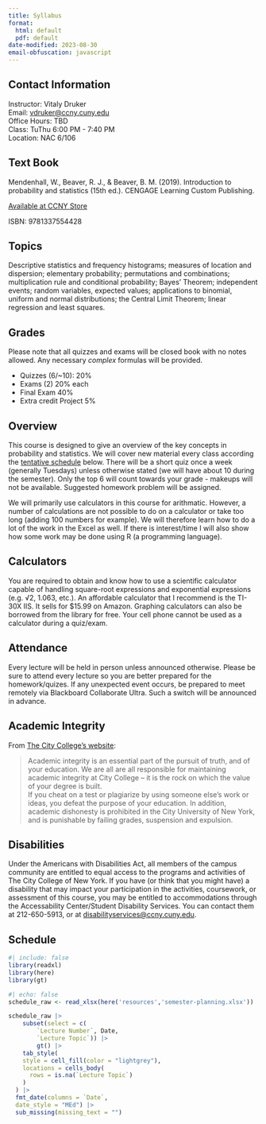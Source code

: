 ```yaml
---
title: Syllabus
format: 
  html: default
  pdf: default
date-modified: 2023-08-30
email-obfuscation: javascript
---
```


## Contact Information

Instructor: Vitaly Druker  <br>
Email:  [vdruker@ccny.cuny.edu](mailto:vdruker@ccny.cuny.edu) <br> 
Office Hours:  TBD <br>
Class: TuThu 6:00 PM - 7:40 PM <br>
Location: NAC 6/106

## Text Book

Mendenhall, W., Beaver, R. J., & Beaver, B. M. (2019). Introduction to probability and statistics (15th ed.). CENGAGE Learning Custom Publishing.

[Available at CCNY Store](https://ccny.textbookx.com/institutional/?action=browse#books/3838149)

ISBN: 9781337554428

## Topics

Descriptive statistics and frequency histograms; measures of location and dispersion; elementary probability; permutations and combinations; multiplication rule and conditional probability; Bayes’ Theorem; independent events; random variables, expected values; applications to binomial, uniform and normal distributions; the Central Limit Theorem; linear regression and least squares.

## Grades

Please note that all quizzes and exams will be closed book with no notes allowed. Any necessary _complex_ formulas will be provided.

- Quizzes (6/~10): 20%
- Exams (2) 20% each
- Final Exam 40%
- Extra credit Project 5%

## Overview

This course is designed to give an overview of the key concepts in probability and statistics. We will cover new material every class according the [tentative schedule](#schedule) below. There will be a short quiz once a week (generally Tuesdays) unless otherwise stated (we will have about 10 during the semester). Only the top 6 will count towards your grade - makeups will not be available.
Suggested homework problem will be assigned.

We will primarily use calculators in this course for arithmatic. However, a number of calculations are not possible to do on a calculator or take too long (adding 100 numbers for example). We will therefore learn how to do a lot of the work in the Excel as well. If there is interest/time I will also show how some work may be done using R (a programming language).

## Calculators

You are required to obtain and know how to use a scientific calculator capable of handling
square-root expressions and exponential expressions (e.g. √2, 1.063, etc.). An affordable calculator that I recommend is the TI-30X IIS. It sells for $15.99 on Amazon. Graphing calculators can also be borrowed from the library for free. Your cell phone cannot be used as a calculator during a quiz/exam.

## Attendance

Every lecture will be held in person unless announced otherwise. Please be sure to attend every lecture so you are better prepared for the homework/quizes. If any unexpected event occurs, be prepared to meet remotely via Blackboard Collaborate Ultra. Such a switch will be announced in advance.

## Academic Integrity

From [The City College’s website](https://www.ccny.cuny.edu/about/integrity):

> Academic integrity is an essential part of the pursuit of truth, and of your education. We are all are all responsible for maintaining academic integrity at City College – it is the rock on which the value of your degree is built. <br> 
If you cheat on a test or plagiarize by using someone else’s work or ideas, you defeat the purpose of your education. In addition, academic dishonesty is prohibited in the City University of New York, and is punishable by failing grades, suspension and expulsion.

## Disabilities

Under the Americans with Disabilities Act, all members of the campus community are entitled to equal access to the programs and activities of The City College of New York. If you have (or think that you might have) a disability that may impact your participation in the activities, coursework, or assessment of this course, you may be entitled to accommodations through the Accessability Center/Student Disability Services. You can contact them at 212-650-5913, or at [disabilityservices@ccny.cuny.edu](mailto:disabilityservices@ccny.cuny.edu).

## Schedule

```r
#| include: false
library(readxl)
library(here)
library(gt)
```

```r
#| echo: false
schedule_raw <- read_xlsx(here('resources','semester-planning.xlsx'))

schedule_raw |> 
    subset(select = c(
        `Lecture Number`, Date, 
        `Lecture Topic`)) |> 
        gt() |> 
    tab_style(
    style = cell_fill(color = "lightgrey"),
    locations = cells_body(
      rows = is.na(`Lecture Topic`)
    )
  ) |> 
  fmt_date(columns = `Date`,
  date_style = "MEd") |>  
  sub_missing(missing_text = "")
```